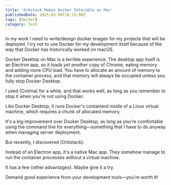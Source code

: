 ```yaml
---
title: 'Orbstack Makes Docker Tolerable on Mac'
publishedDate: 2025-03-09T18:23:00Z
tags: [docker]
category: Tech
---
```



In my work I need to write/design docker images for my projects that will be deployed.
I try not to use Docker for my development itself because of the way that Docker has historically worked on macOS.

Docker Desktop on Mac is a terrible experience.
The desktop app itself is an Electron app, so it loads _yet another_ copy of Chrome, eating memory and adding more CPU load.
You have to allocate an amount of memory to the container process, and that memory will always be occupied unless you fully stop Docker Desktop.

I used {<ExternalLink href='https://github.com/abiosoft/colima'>Colima</ExternalLink>} for a while, and that works well, as long as you remember to stop it when you're not using Docker.

Like Docker Desktop, it runs Docker's containerd inside of a Linux virtual machine, which requires a chunk of allocated memory.

It's a big improvement over Docker Desktop, as long as you're comfortable using the command line for everything—something that I have to do anyway when managing server deployment.

But recently, I discovered {<ExternalLink href="https://orbstack.dev">Orbstack</ExternalLink>}.

Instead of an Electron app, it's a native Mac app.
They somehow manage to run the container processes without a virtual machine.

It has a few {<ExternalLink href="https://docs.orbstack.dev/compare/docker-desktop">other advantages</ExternalLink>}.
Maybe give it a try.

Demand good experience from your development tools—you're worth it!
